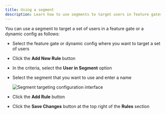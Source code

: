 ```yaml
---
title: Using a segment
description: Learn how to use segments to target users in feature gates and dynamic configs
---
```


You can use a segment to target a set of users in a feature gate or a dynamic config as follows:
- Select the feature gate or dynamic config where you want to target a set of users
- Click the **Add New Rule** button
- In the criteria, select the **User in Segment** option
- Select the segment that you want to use and enter a name

  <Frame>
    <img src="https://user-images.githubusercontent.com/1315028/129115596-fbaeb686-8adb-4ebe-9dcb-6dfecf0cf043.png" alt="Segment targeting configuration interface" />
  </Frame>

- Click the **Add Rule** button
- Click the **Save Changes** button at the top right of the **Rules** section


